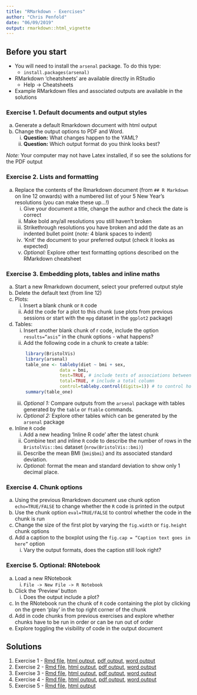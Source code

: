 ```yaml
---
title: "RMarkdown - Exercises"
author: "Chris Penfold"
date: "06/09/2019"
output: rmarkdown::html_vignette
---
```

<!--
%\VignetteEngine{knitr::rmarkdown}
%\VignetteIndexEntry{RMarkdown - Exercises}
-->


## Before you start

* You will need to install the `arsenal` package. To do this type:
    + `install.packages(arsenal)`

* RMarkdown ‘cheatsheets’ are available directly in RStudio
    + Help -> Cheatsheets
* Example RMarkdown files and associated outputs are available in the solutions


### Exercise 1.	Default documents and output styles

a.	Generate a default Rmarkdown document with html output
b.	Change the output options to PDF and Word. 
    i.	**Question:** What changes happen to the YAML?
    ii.	**Question:** Which output format do you think looks best?
    
*Note:* Your computer may not have Latex installed, if so see the solutions for the PDF output


### Exercise 2.	Lists and formatting

a. Replace the contents of the Rmarkdown document (from `## R Markdown` on line 12 onwards) with a numbered list of your 5 New Year’s resolutions (you can make these up…!)
    i. Give your document a title, change the author and check the date is correct
    ii.	Make bold any/all resolutions you still haven’t broken
    iii.	Strikethrough resolutions you have broken and add the date as an indented bullet point (*note:* 4 blank spaces to indent)
    iv.	‘Knit’ the document to your preferred output (check it looks as expected)
    v.	*Optional:* Explore other text formatting options described on the RMarkdown cheatsheet


### Exercise 3.	Embedding plots, tables and inline maths

a.	Start a new Rmarkdown document, select your preferred output style
b.	Delete the default text (from line 12)
c.	Plots:
    i.	Insert a blank chunk or `R` code
    ii.	Add the code for a plot to this chunk (use plots from previous sessions or start with the `mpg` dataset in the `ggplot2` package)
d.	Tables:
    i.	Insert another blank chunk of r code, include the option `results=”asis”` in the chunk options - what happens?
    ii.	Add the following code in a chunk to create a table:
    ```r
        library(BristolVis)
        library(arsenal)
        table_one <- tableby(diet ~ bmi + sex, 
                     data = bmi, 
                     test=TRUE, # include tests of associations between diet and exposures
                     total=TRUE, # include a total column
                     control=tableby.control(digits=1)) # to control how many decimal places are in the table
        summary(table_one)
    ```    
    iii.	*Optional 1:* Compare outputs from the `arsenal` package with tables generated by the `table` or `ftable` commands. 
    iv. *Optional 2:* Explore other tables which can be generated by the `arsenal` package

e.	Inline `R` code 
    i.	Add a new heading ‘Inline R code’ after the latest chunk
    ii.	Combine text and inline `R` code to describe the number of rows in the `BristolVis::bmi` dataset (`nrow(BristolVis::bmi)`)
    iii.	Describe the mean BMI (`bmi$bmi`) and its associated standard deviation.
    iv.	*Optional:* format the mean and standard deviation to show only 1 decimal place.

### Exercise 4.	Chunk options

a.	Using the previous Rmarkdown document use chunk option `echo=TRUE/FALSE` to change whether the `R` code is printed in the output
b.	Use the chunk option `eval=TRUE/FALSE` to control whether the code in the chunk is run
c.	Change the size of the first plot by varying the `fig.width` or `fig.height` chunk options
d.	Add a caption to the boxplot using the `fig.cap = “Caption text goes in here”` option
    i.	Vary the output formats, does the caption still look right?

### Exercise 5.	Optional: RNotebook

a.	Load a new RNotebook 
    i.	`File -> New File -> R Notebook`
b.	Click the ‘Preview’ button
    i.	Does the output include a plot?
c.	In the RNotebook run the chunk of `R` code containing the plot by clicking on the green ‘play’ in the top right corner of the chunk
d.	Add in code chunks from previous exercises and explore whether chunks have to be run in order or can be run out of order
e.	Explore toggling the visibility of code in the output document

## Solutions

1. Exercise 1 - [Rmd file](Exercise 1.Rmd), [html output](Exercise-1.html), [pdf output](Exercise-1.pdf), [word output](Exercise-1.docx)
2. Exercise 2 - [Rmd file](Exercise 2.Rmd), [html output](Exercise-2.html), [pdf output](Exercise-2.pdf), [word output](Exercise-2.docx)
3. Exercise 3 - [Rmd file](Exercise 3.Rmd), [html output](Exercise-3.html), [pdf output](Exercise-3.pdf), [word output](Exercise-3.docx)
4. Exercise 4 - [Rmd file](Exercise 4.Rmd), [html output](Exercise-4.html), [pdf output](Exercise-4.pdf), [word output](Exercise-4.docx)
5. Exercise 5 - [Rmd file](Exercise 5.Rmd), [html output](Exercise 5.nb.html)
